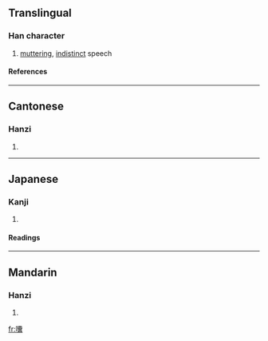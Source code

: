 ==Translingual==
===Han character===
{{Han char|rn=30|rad=口|as=22|sn=25|four=6003<sub>2</sub>|canj=口十月女 (RJBV)}}
# [[mutter]]ing, [[indistinct]] speech
====References====
{{Han ref|kx=0216.071|dkj=04666|dj=0439.090|hdz=10709.180|uh=56D4|ud=22228|bh=F8EE|bd=63726}}
----
==Cantonese==
===Hanzi===
{{yue-hanzi|jyut=|y=nong4}}
# {{defn|Cantonese}}
----
==Japanese==
===Kanji===
{{ja-kanji|grade=|rs=口22}}
# {{defn|Japanese}} 
====Readings====
{{ja-readings|on=[[どう]] (dō)|kun=}}
----
==Mandarin==
===Hanzi===
{{cmn-hanzi|pin=[[nāng]] ([[nang1]])|wg=nang<sup>1</sup>}}
# {{defn|Mandarin}}

[[fr:囔]]